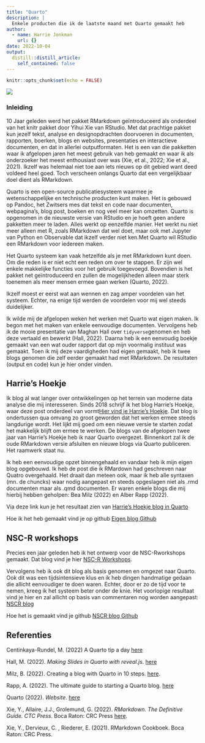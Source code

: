 ```yaml
---
title: "Quarto"
description: |
  Enkele producten die ik de laatste maand met Quarto gemaakt heb
author:
  - name: Harrie Jonkman
    url: {}
date: 2022-10-04
output:
  distill::distill_article:
    self_contained: false
---
```



```r
knitr::opts_chunk$set(echo = FALSE)
```

![](Screenshot.PNG)

### Inleiding
10 Jaar geleden werd het pakket RMarkdown geïntroduceerd als onderdeel van het knitr pakket door Yihui Xie van RStudio. Met dat prachtige pakket kun jezelf tekst, analyse en designopdrachten doorvoeren in documenten, rapporten, boerken, blogs en websites, presentaties en interactieve documenten, en dat in allerlei outputformaten. Het is een van die pakketten waar ik afgelopen jaren het meest gebruik van heb gemaakt en waar ik als onderzoeker het meest enthousiast over was (Xie, et al., 2022; Xie et al., 2021). Ikzelf was helemaal niet toe aan iets nieuws op dit gebied want deed voldeed heel goed. Toch verscheen onlangs Quarto dat een vergelijkbaar doel dient als RMarkdown. 

Quarto is een open-source publicatiesysteem waarmee je wetenschappelijke en technische producten kunt maken. Het is gebouwd op Pandoc, het Zwitsers mes dat tekst en code naar documenten, webpagina's, blog post, boeken en nog veel meer kan omzetten. Quarto is opgenomen in de nieuwste versie van RStudio en je hoeft geen andere pakketten meer te laden. Alles werkt op eenzelfde manier. Het werkt nu niet meer alleen met R, zoals RMarkdown dat wel doet, maar ook met Jupyter van Python en Observable dat ikzelf verder niet ken.Met Quarto wil RStudio een RMarkdown voor iedereen maken.

Het Quarto systeem kan vaak hetzelfde als je met RMarkdown kunt doen. Om die reden is er niet echt een reden om over te stappen. Er zijn wel enkele makkelijke functies voor het gebruik toegevoegd. Bovendien is het pakket net geïntroduceerd en zullen de mogelijkheden alleen maar sterk toenemen als meer mensen ermee gaan werken (Quarto, 2022). 

Ikzelf moest er eerst wat aan wennen en zag amper voordelen van het systeem. Echter, na enige tijd werden de voordelen voor mij wel steeds duidelijker.

Ik wilde mij de afgelopen weken het werken met Quarto wat eigen maken. Ik begon met het maken van enkele eenvoudige documenten. Vervolgens heb ik de mooie presentatie van Maghan Hall over `tidyverse`genomen en heb deze vertaald en bewerkt (Hall, 2022). Daarna heb ik een eenvoudig boekje gemaakt van een wat ouder rapport dat op mijn voormalig instituut was gemaakt. Toen ik mij deze vaardigheden had eigen gemaakt, heb ik twee blogs genomen die zelf eerder gemaakt had met RMarkdown. De resultaten (output en code) kun je hier onder vinden. 

## Harrie's Hoekje
Ik blog al wat langer over ontwikkelingen op het terrein van moderne data analyse die mij interesseren. Sinds 2018 schrijf ik het blog Harrie's Hoekje, waar deze post onderdeel van vormt[Hier vind je Harrie's Hoekje](https://harrieshoekje.netlify.app/). Dat blog is ondertussen qua omvang zo groot geworden dat het werken ermee steeds langdurige wordt. Het lijkt mij goed om een nieuwe versie te starten zodat het makkelijk blijft om ermee te werken. De blogs van de afgelopen twee jaar van Harrie's Hoekje heb ik naar Quarto overgezet. Binnenkort zal ik de oude RMarkdown versie afsluiten en nieuwe blogs via Quarto publiceren. Het raamwerk staat nu. 

Ik heb een eenvoudige opzet binnengehaald en vandaar heb ik mijn eigen blog opgebouwd. Ik heb de post die ik RMardown had geschreven naar Quatro overgehaald. Het draait dan meteen ook, maar ik heb alle syntaxen (mn. de chuncks) waar nodig aangepast en steeds opgeslagen niet als .rmd documenten maar als .qmd documenten. Er waren enkele blogs die mij hierbij hebben geholpen: Bea Milz (2022) en Alber Rapp (2022).

Via deze link kun je het resultaat zien van [Harrie's Hoekje blog in Quarto](https://harrieshoekjequarto.netlify.app)

Hoe ik het heb gemaakt vind je op github [Eigen blog Github](https://github.com/Jonkman1/HHquarto)

## NSC-R workshops

Precies een jaar geleden heb ik het ontwerp voor de NSC-Rworkshops gemaakt. Dat blog vind je hier [NSC-R Workshops](https://nscrweb.netlify.app/blog.html).

Vervolgens heb ik ook dit blog als basis genomen en omgezet naar Quarto. Ook dit was een tijdsintensieve klus en ik heb dingen handmatige gedaan die allicht eenvoudiger te doen waren. Echter, door er zo de tijd voor te nemen, kreeg ik het systeem beter onder de knie. Het voorlopige resultaat vind je hier en zal allicht op basis van commentaren nog worden aangepast: [NSCR blog](https://nscr.netlify.app)

Hoe het is gemaakt vind je github [NSCR blog Github](https://github.com/Jonkman1/NSCR_Blog_Quarto)


## Referenties

Centinkaya-Rundel, M. (2022) A Quarto tip a day [here](https://mine-cetinkaya-rundel.github.io/quarto-tip-a-day/about.html)

Hall, M. (2022). *Making Slides in Quarto with reveal.js*. [here](https://meghan.rbind.io/blog/quarto-slides/)

Milz, B. (2022). Creating a blog with Quarto in 10 steps. [here](https://beamilz.com/posts/2022-06-05-creating-a-blog-with-quarto/en/).

Rapp, A. (2022). The ultimate guide to starting a Quarto blog. [here](https://albert-rapp.de/posts/13_quarto_blog_writing_guide/13_quarto_blog_writing_guide.html)

Quarto (2022). *Website*. [here](https://quarto.org/)

Xie, Y., Allaire, J.J., Grolemund, G. (2022). *RMarkdown. The Definitive Guide. CTC Press*. Boca Raton: CRC Press [here](https://bookdown.org/yihui/rmarkdown/).

Xie, Y., Dervieux, C. , Riederer, E. (2021). RMarkdown Cookboek. Boca Raton: CRC Press. 



